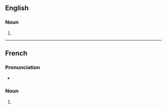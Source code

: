 ==English==

===Noun===
{{head|en|noun form}}

# {{plural of|en|humiliation}}

----

==French==

===Pronunciation===
* {{audio|fr|LL-Q150 (fra)-WikiLucas00-humiliations.wav|Audio}}

===Noun===
{{head|fr|noun form|g=f}}

# {{plural of|fr|humiliation}}